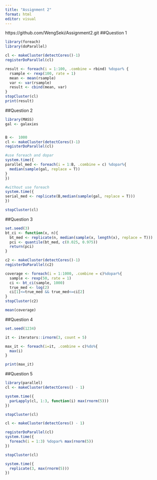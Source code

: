 ```yaml
---
title: "Assignment 2"
format: html
editor: visual
---
```

https://github.com/WengSeki/Assignment2.git
##Question 1

```r
library(foreach)
library(doParallel)

cl <- makeCluster(detectCores()-1)
registerDoParallel(cl)

result <- foreach(i = 1:100, .combine = rbind) %dopar% {
  rsample <- rexp(100, rate = 1)
  mean <- mean(rsample)
  var <- var(rsample)
  result <- cbind(mean, var)
} 
stopCluster(cl)
print(result)
```

##Question 2

```r
library(MASS)
gal <- galaxies


B <-  1000
cl <- makeCluster(detectCores()-1)
registerDoParallel(cl)

#use foreach and dopar
system.time({
parallel_med <- foreach(i = 1:B, .combine = c) %dopar%{
  median(sample(gal, replace = T))
}
})

#without use foreach
system.time({
serial_med <- replicate(B,median(sample(gal, replace = T)))
})

stopCluster(cl)
```

##Question 3

```r
set.seed(3)
bt_ci <- function(x, n){
  bt_med <- replicate(n, median(sample(x, length(x), replace = T)))
  pci <- quantile(bt_med, c(0.025, 0.975))
  return(pci)
}

c2 <- makeCluster(detectCores()-1)
registerDoParallel(c2)

coverage <- foreach(i = 1:1000, .combine = c)%dopar%{
  sample <- rexp(50, rate = 1)
  ci <- bt_ci(sample, 1000)
  true_med <- log(2)
  ci[1]<=true_med && true_med<=ci[2]
}
stopCluster(c2)

mean(coverage)
```

##Question 4

```r
set.seed(1234)

it <- iterators::irnorm(3, count = 5)

max_it <- foreach(i=it, .combine = c)%do%{
  max(i)
}

print(max_it)
```

##Question 5

```r
library(parallel)
cl <- makeCluster(detectCores() - 1)

system.time({
  parLapply(cl, 1:3, function(i) max(rnorm(5)))
})

stopCluster(cl)

cl <- makeCluster(detectCores() - 1)

registerDoParallel(cl)
system.time({
  foreach(i = 1:3) %dopar% max(rnorm(5))
})

stopCluster(cl)

system.time({
  replicate(3, max(rnorm(5)))
})

```
